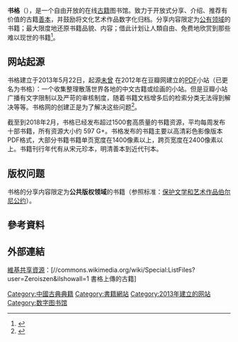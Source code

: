 {{NoteTA
|G1=IT
|1=zh-tw:數位;zh-hk:數碼;zh-cn:数字;
|2=zh-tw:存檔;zh-cn:归档;
}}
{{Infobox website
| name = 书格
| url = {{URL|https://shuge.org}}
| commercial = 否
| type = 古籍图书馆
| language = 簡體中文
| author = 未曾
| launch_date = {{Start date and age|2013|5|22}}
}}
'''书格'''（{{lang-en|shuge.org}}），是一个自由开放的在线[[古籍|古籍]]图书馆。致力于开放式分享、介绍、推荐有价值的古籍[[善本|善本]]，并鼓励将文化艺术作品数字化归档。分享内容限定为[[公有领域|公有领域]]的书籍；最大限度地还原书籍品貌、内容；借此计划让人類自由、免费地欣赏到那些难以现世的书籍<ref>{{Cite book|title=图书馆数字阅读推广|last=李东来主编|first=|publisher=北京：朝华出版社|year=2015.12|isbn=978-7-5054-3795-1|location=|pages=176-177}}</ref>。

==网站起源==
书格建立于2013年5月22日，起源[http://www.douban.com/people/zern/ 未曾] {{Wayback|url=http://www.douban.com/people/zern/ |date=20200930041641 }}在2012年在豆瓣网建立的[[PDF|PDF]]小站（已更名为书格）：一个收集整理散落世界各地的中文古籍或绘画的小站。但是豆瓣小站广播有文字限制以及严苛的审核制度，随着书籍文档增多后的检索分类无法得到解决等等。书格网的创建正是为了解决这些问题<ref>{{Cite web|url=http://www.kejixun.com/article/171130/396762.shtml|title=在线古籍图书馆书格要搬迁了|accessdate=2018-05-22|work=科技讯|language=en|archive-date=2020-12-20|archive-url=https://web.archive.org/web/20201220153248/http://www.kejixun.com/article/171130/396762.shtml|dead-url=no}}</ref>。

截至到2018年2月，书格已经发布超过1500套高质量的书籍资源，平均每周发布十部书籍，所有资源大小约 597 G+。书格发布的书籍主要以高清彩色影像版本PDF格式，大部分书籍书籍单页宽度在1400像素以上，跨页宽度在2400像素以上。书籍刊行年代有从宋元珍本，明清善本到近代刊本。

==版权问题==
书格的分享内容限定为'''公共版权领域'''的书籍（参照标准：[[保护文学和艺术作品伯尔尼公约|保护文学和艺术作品伯尔尼公约]]）。

==參考資料==
{{reflist}}

==外部連結==
[[維基共享資源|維基共享資源]]：[//commons.wikimedia.org/wiki/Special:ListFiles?user=Zeroiszen&ilshowall=1 書格上傳的古籍]

[[Category:中國古典典籍|Category:中國古典典籍]]
[[Category:書籍網站|Category:書籍網站]]
[[Category:2013年建立的网站|Category:2013年建立的网站]]
[[Category:数字图书馆|Category:数字图书馆]]